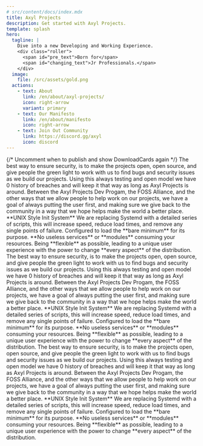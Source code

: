---
# src/content/docs/index.mdx
title: Axyl Projects
description: Get started with Axyl Projects.
template: splash
hero:
  tagline: |
    Dive into a new Developing and Working Experience.
    <div class="roller">
      <span id="pre_text">Born for</span>
      <span id="changing_text">Jr Professionals.</span>
    </div>
  image:
    file: /src/assets/gold.png
  actions:
    - text: About
      link: /en/about/axyl-projects/
      icon: right-arrow
      variant: primary
    - text: Our Manifesto
      link: /en/about/manifesto
      icon: right-arrow
    - text: Join Out Community
      link: https://discord.gg/axyl
      icon: discord
---


<StatusComponent />
<TimelineComponent />
{/*
Uncomment when to publish and show DownloadCards again
<DownloadCards client:load/>
*/}
<CardGrid stagger>
  <Card title="AxylOS" icon="add-document">
      The best way to ensure security, is to make the projects open, open source, and give people the green light to work with us to find bugs and security
      issues as we build our projects. Using this always testing and open model we have 0 history of breaches and will keep it that way as long as
      Axyl Projects is around.
  </Card>
  <Card title="Axyl Projects Dev Program" icon="star">
      Between the Axyl Projects Dev Progam, the FOSS Alliance, and the other ways that we allow people to help work on our projects, we have a goal
      of always putting the user first, and making sure we give back to the community in a way that we hope helps make the world a better place.
  </Card>
  <Card title="Axyl Sites" icon="rocket">
    **UNIX Style Init System** We are replacing Systemd with a detailed series of scripts, this will
    increase speed, reduce load times, and remove any single points of failure.
    Configured to load the **bare minimum** for its purpose. **No useless services** or **modules** consuming your resources.
  </Card>
  <Card title="Axyl Communties" icon="puzzle">
    Being **flexible** as possible, leading to a unique user experience with the power to change **every aspect** of the distribution.
  </Card>
  <Card title="FOSS Alliance" icon="add-document">
      The best way to ensure security, is to make the projects open, open source, and give people the green light to work with us to find bugs and security
      issues as we build our projects. Using this always testing and open model we have 0 history of breaches and will keep it that way as long as
      Axyl Projects is around.
  </Card>
  <Card title="Helctic" icon="star">
      Between the Axyl Projects Dev Progam, the FOSS Alliance, and the other ways that we allow people to help work on our projects, we have a goal
      of always putting the user first, and making sure we give back to the community in a way that we hope helps make the world a better place.
  </Card>
  <Card title="Helsh" icon="rocket">
    **UNIX Style Init System** We are replacing Systemd with a detailed series of scripts, this will
    increase speed, reduce load times, and remove any single points of failure.
    Configured to load the **bare minimum** for its purpose. **No useless services** or **modules** consuming your resources.
  </Card>
  <Card title="Rustfox" icon="puzzle">
    Being **flexible** as possible, leading to a unique user experience with the power to change **every aspect** of the distribution.
  </Card>
  <Card title="Axyl Bot Service" icon="add-document">
      The best way to ensure security, is to make the projects open, open source, and give people the green light to work with us to find bugs and security
      issues as we build our projects. Using this always testing and open model we have 0 history of breaches and will keep it that way as long as
      Axyl Projects is around.
  </Card>
  <Card title="AWFixer Cloud Services" icon="star">
      Between the Axyl Projects Dev Progam, the FOSS Alliance, and the other ways that we allow people to help work on our projects, we have a goal
      of always putting the user first, and making sure we give back to the community in a way that we hope helps make the world a better place.
  </Card>
  <Card title="Alphatek Services" icon="rocket">
    **UNIX Style Init System** We are replacing Systemd with a detailed series of scripts, this will
    increase speed, reduce load times, and remove any single points of failure.
    Configured to load the **bare minimum** for its purpose. **No useless services** or **modules** consuming your resources.
  </Card>
  <Card title="Project Remove Stripe" icon="puzzle">
    Being **flexible** as possible, leading to a unique user experience with the power to change **every aspect** of the distribution.
  </Card>
</CardGrid>

<ScriptWorkaround />
